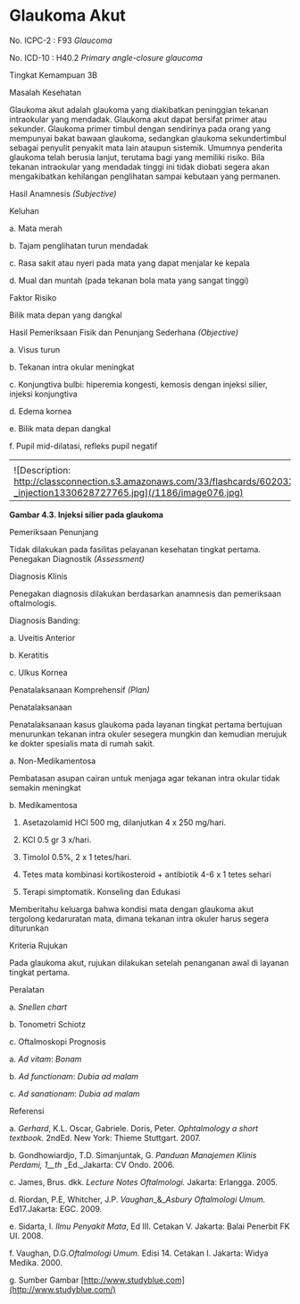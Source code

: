 # Glaukoma Akut

No. ICPC-2 : F93 _Glaucoma_

No. ICD-10 : H40.2 _Primary angle-closure glaucoma_

Tingkat Kemampuan 3B

Masalah Kesehatan

Glaukoma akut adalah glaukoma yang diakibatkan peninggian tekanan intraokular yang mendadak. Glaukoma akut dapat bersifat primer atau sekunder. Glaukoma primer timbul dengan sendirinya pada orang yang mempunyai bakat bawaan glaukoma, sedangkan glaukoma sekundertimbul sebagai penyulit penyakit mata lain ataupun sistemik. Umumnya penderita glaukoma telah berusia lanjut, terutama bagi yang memiliki risiko. Bila tekanan intraokular yang mendadak tinggi ini tidak diobati segera akan mengakibatkan kehilangan penglihatan sampai kebutaan yang permanen.

Hasil Anamnesis _(Subjective)_

Keluhan

a. Mata merah

b. Tajam penglihatan turun mendadak

c. Rasa sakit atau nyeri pada mata yang dapat menjalar ke kepala

d. Mual dan muntah (pada tekanan bola mata yang sangat tinggi)

 

Faktor Risiko

Bilik mata depan yang dangkal

Hasil Pemeriksaan Fisik dan Penunjang Sederhana _(Objective)_

a. Visus turun

b. Tekanan intra okular meningkat

c. Konjungtiva bulbi: hiperemia kongesti, kemosis dengan injeksi silier, injeksi konjungtiva

d. Edema kornea

e. Bilik mata depan dangkal

f. Pupil mid-dilatasi, refleks pupil negatif

| |
| --- |
| |
| ![Description: http://classconnection.s3.amazonaws.com/33/flashcards/602033/jpg/red_eye_-_injection1330628727765.jpg](/1186/image076.jpg) |

 

**Gambar 4.3. Injeksi silier pada glaukoma**

Pemeriksaan Penunjang

Tidak dilakukan pada fasilitas pelayanan kesehatan tingkat pertama. Penegakan Diagnostik _(Assessment)_

Diagnosis Klinis

Penegakan diagnosis dilakukan berdasarkan anamnesis dan pemeriksaan oftalmologis.

Diagnosis Banding:

a. Uveitis Anterior

b. Keratitis

c. Ulkus Kornea

Penatalaksanaan Komprehensif _(Plan)_

Penatalaksanaan

Penatalaksanaan kasus glaukoma pada layanan tingkat pertama bertujuan menurunkan tekanan intra okuler sesegera mungkin dan kemudian merujuk ke dokter spesialis mata di rumah sakit.

a. Non-Medikamentosa

 

Pembatasan asupan cairan untuk menjaga agar tekanan intra okular tidak semakin meningkat

b. Medikamentosa

1) Asetazolamid HCl 500 mg, dilanjutkan 4 x 250 mg/hari.

2) KCl 0.5 gr 3 x/hari.

3) Timolol 0.5%, 2 x 1 tetes/hari.

4) Tetes mata kombinasi kortikosteroid + antibiotik 4-6 x 1 tetes sehari

5) Terapi simptomatik. Konseling dan Edukasi

Memberitahu keluarga bahwa kondisi mata dengan glaukoma akut tergolong kedaruratan mata, dimana tekanan intra okuler harus segera diturunkan

Kriteria Rujukan

Pada glaukoma akut, rujukan dilakukan setelah penanganan awal di layanan tingkat pertama.

Peralatan

a. _Snellen chart_

b. Tonometri Schiotz

c. Oftalmoskopi Prognosis

a. _Ad vitam_: _Bonam_

b. _Ad functionam_: _Dubia ad malam_

c. _Ad sanationam_: _Dubia ad malam_

Referensi

a. _Gerhard_, K.L. Oscar, Gabriele. Doris, Peter. _Ophtalmology a short textbook_. 2ndEd. New York: Thieme Stuttgart. 2007.

b. Gondhowiardjo, T.D. Simanjuntak, G. _Panduan Manajemen Klinis Perdami, 1__th_ _Ed._Jakarta: CV Ondo. 2006.

c. James, Brus. dkk. _Lecture Notes Oftalmologi._ Jakarta: Erlangga. 2005.

d. Riordan, P.E, Whitcher, J.P. _Vaughan__&__Asbury Oftalmologi Umum._ Ed17.Jakarta: EGC. 2009.

e. Sidarta, I. _Ilmu Penyakit Mata_, Ed III. Cetakan V. Jakarta: Balai Penerbit FK UI. 2008.

f. Vaughan, D.G._Oftalmologi Umum._ Edisi 14. Cetakan I. Jakarta: Widya Medika. 2000.

 

g. Sumber Gambar [http://www.studyblue.com](http://www.studyblue.com/)

